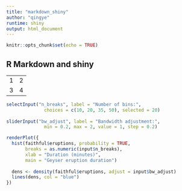 ```yaml
---
title: "markdown_shiny"
author: "qingye"
runtime: shiny
output: html_document
---
```


```r
knitr::opts_chunk$set(echo = TRUE)
```

## R Markdown and shiny

<table>
<tr><td>1</td><td>2</td></tr>
<tr><td>3</td><td>4</td></tr>
</table>

```r
selectInput("n_breaks", label = "Number of bins:",
              choices = c(10, 20, 35, 50), selected = 20)
  
sliderInput("bw_adjust", label = "Bandwidth adjustment:",
              min = 0.2, max = 2, value = 1, step = 0.2)
```

```r
renderPlot({
  hist(faithful$eruptions, probability = TRUE, 
       breaks = as.numeric(input$n_breaks),
       xlab = "Duration (minutes)", 
       main = "Geyser eruption duration")
  
  dens <- density(faithful$eruptions, adjust = input$bw_adjust)
  lines(dens, col = "blue")
})
```
